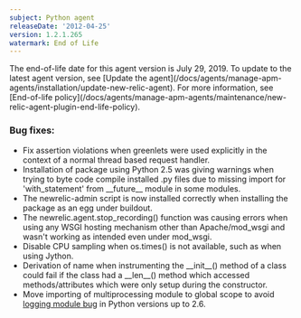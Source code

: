 ```yaml
---
subject: Python agent
releaseDate: '2012-04-25'
version: 1.2.1.265
watermark: End of Life
---
```


<Callout variant="important">
  The end-of-life date for this agent version is July 29, 2019. To update to the latest agent version, see [Update the agent](/docs/agents/manage-apm-agents/installation/update-new-relic-agent). For more information, see [End-of-life policy](/docs/agents/manage-apm-agents/maintenance/new-relic-agent-plugin-end-life-policy).
</Callout>

### Bug fixes:

* Fix assertion violations when greenlets were used explicitly in the context of a normal thread based request handler.
* Installation of package using Python 2.5 was giving warnings when trying to byte code compile installed .py files due to missing import for 'with_statement' from \_\_future\_\_ module in some modules.
* The newrelic-admin script is now installed correctly when installing the package as an egg under buildout.
* The newrelic.agent.stop_recording() function was causing errors when using any WSGI hosting mechanism other than Apache/mod_wsgi and wasn't working as intended even under mod_wsgi.
* Disable CPU sampling when os.times() is not available, such as when using Jython.
* Derivation of name when instrumenting the \_\_init\_\_() method of a class could fail if the class had a \_\_len\_\_() method which accessed methods/attributes which were only setup during the constructor.
* Move importing of multiprocessing module to global scope to avoid [logging module bug](http://bugs.python.org/issue8200) in Python versions up to 2.6.
